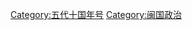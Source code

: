 {{Catnav|頁面分類|历史|年号|中国年号|五代十国年号}}
{{Catnav|頁面分類|...|中国朝代|五代十国|闽国}}
{{Catnav|頁面分類|...|中国朝代|五代十国|五代十国年号}}

[[Category:五代十国年号|Category:五代十国年号]]
[[Category:闽国政治|Category:闽国政治]]